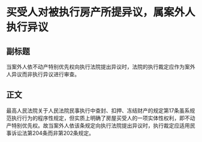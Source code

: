 # 买受人对被执行房产所提异议，属案外人执行异议
## 副标题
当案外人依不动产特别优先权向执行法院提出异议时，法院的执行裁定应作为案外人异议而非执行异议进行审查。
## 正文
最高人民法院关于人民法院民事执行中查封、扣押、冻结财产的规定第17条虽系规范执行行为的程序性规定，但实质上明确了房屋买受人的一项实体性权利，即不动产特别优先权。故当案外人依该条规定向执行法院提出异议时，执行裁定应适用民事诉讼法第204条而非第202条规定。